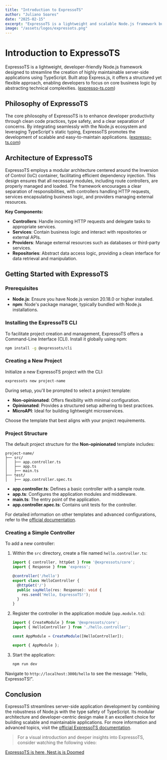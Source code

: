 ```yaml
---
title: "Introduction to ExpressoTS"
author: "Juliano Soares"
date: "2025-02-15"
excerpt: "ExpressoTS is a lightweight and scalable Node.js framework built with TypeScript. This post covers its architecture, key features, and how to get started quickly."
image: "/assets/logos/expressots.png"
---
```


# Introduction to ExpressoTS

ExpressoTS is a lightweight, developer-friendly Node.js framework designed to streamline the creation of highly maintainable server-side applications using TypeScript. Built atop Express.js, it offers a structured yet flexible approach, enabling developers to focus on core business logic by abstracting technical complexities. ([expresso-ts.com](https://expresso-ts.com/?utm_source=chatgpt.com))

## Philosophy of ExpressoTS

The core philosophy of ExpressoTS is to enhance developer productivity through clean code practices, type safety, and a clear separation of concerns. By integrating seamlessly with the Node.js ecosystem and leveraging TypeScript's static typing, ExpressoTS promotes the development of scalable and easy-to-maintain applications. ([expresso-ts.com](https://expresso-ts.com/?utm_source=chatgpt.com))

## Architecture of ExpressoTS

ExpressoTS employs a modular architecture centered around the Inversion of Control (IoC) container, facilitating efficient dependency injection. This design ensures that all necessary modules, including route controllers, are properly managed and loaded. The framework encourages a clear separation of responsibilities, with controllers handling HTTP requests, services encapsulating business logic, and providers managing external resources.

**Key Components:**

- **Controllers**: Handle incoming HTTP requests and delegate tasks to appropriate services.
- **Services**: Contain business logic and interact with repositories or external APIs.
- **Providers**: Manage external resources such as databases or third-party services.
- **Repositories**: Abstract data access logic, providing a clean interface for data retrieval and manipulation.

## Getting Started with ExpressoTS

### Prerequisites

- **Node.js**: Ensure you have Node.js version 20.18.0 or higher installed.
- **npm**: Node's package manager, typically bundled with Node.js installations.

### Installing the ExpressoTS CLI

To facilitate project creation and management, ExpressoTS offers a Command-Line Interface (CLI). Install it globally using npm:

```bash
npm install -g @expressots/cli
```

### Creating a New Project

Initialize a new ExpressoTS project with the CLI:

```bash
expressots new project-name
```

During setup, you'll be prompted to select a project template:

- **Non-opinionated**: Offers flexibility with minimal configuration.
- **Opinionated**: Provides a structured setup adhering to best practices.
- **MicroAPI**: Ideal for building lightweight microservices.

Choose the template that best aligns with your project requirements.

### Project Structure

The default project structure for the **Non-opinionated** template includes:

```
project-name/
├── src/
│   ├── app.controller.ts
│   ├── app.ts
│   ├── main.ts
├── test/
│   ├── app.controller.spec.ts
```

- **app.controller.ts**: Defines a basic controller with a sample route.
- **app.ts**: Configures the application modules and middleware.
- **main.ts**: The entry point of the application.
- **app.controller.spec.ts**: Contains unit tests for the controller.

For detailed information on other templates and advanced configurations, refer to the [official documentation](https://doc.expresso-ts.com/docs/core/first-steps).

### Creating a Simple Controller

To add a new controller:

1. Within the `src` directory, create a file named `hello.controller.ts`:

    ```typescript
    import { controller, httpGet } from '@expressots/core';
    import { Response } from 'express';

    @controller('/hello')
    export class HelloController {
      @httpGet('/')
      public sayHello(res: Response): void {
        res.send('Hello, ExpressoTS!');
      }
    }
    ```

2. Register the controller in the application module (`app.module.ts`):

    ```typescript
    import { CreateModule } from '@expressots/core';
    import { HelloController } from './hello.controller';

    const AppModule = CreateModule([HelloController]);

    export { AppModule };
    ```

3. Start the application:

    ```bash
    npm run dev
    ```

Navigate to `http://localhost:3000/hello` to see the message: "Hello, ExpressoTS!".

## Conclusion

ExpressoTS streamlines server-side application development by combining the robustness of Node.js with the type safety of TypeScript. Its modular architecture and developer-centric design make it an excellent choice for building scalable and maintainable applications. For more information and advanced topics, visit the [official ExpressoTS documentation](https://doc.expresso-ts.com/).

> For a visual introduction and deeper insights into ExpressoTS, consider watching the following video:

[ExpressoTS is here, Nest.js is Doomed](https://www.youtube.com/watch?v=WX4QHTtRpRo) 
